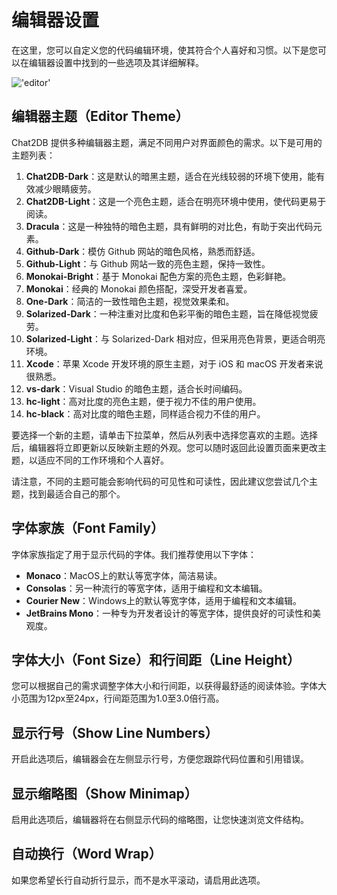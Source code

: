 # 编辑器设置

在这里，您可以自定义您的代码编辑环境，使其符合个人喜好和习惯。以下是您可以在编辑器设置中找到的一些选项及其详细解释。

!['editor'](/image/settings/editor.png)

## 编辑器主题（Editor Theme）
Chat2DB 提供多种编辑器主题，满足不同用户对界面颜色的需求。以下是可用的主题列表：

1. **Chat2DB-Dark**：这是默认的暗黑主题，适合在光线较弱的环境下使用，能有效减少眼睛疲劳。
2. **Chat2DB-Light**：这是一个亮色主题，适合在明亮环境中使用，使代码更易于阅读。
3. **Dracula**：这是一种独特的暗色主题，具有鲜明的对比色，有助于突出代码元素。
4. **Github-Dark**：模仿 Github 网站的暗色风格，熟悉而舒适。
5. **Github-Light**：与 Github 网站一致的亮色主题，保持一致性。
6. **Monokai-Bright**：基于 Monokai 配色方案的亮色主题，色彩鲜艳。
7. **Monokai**：经典的 Monokai 颜色搭配，深受开发者喜爱。
8. **One-Dark**：简洁的一致性暗色主题，视觉效果柔和。
9. **Solarized-Dark**：一种注重对比度和色彩平衡的暗色主题，旨在降低视觉疲劳。
10. **Solarized-Light**：与 Solarized-Dark 相对应，但采用亮色背景，更适合明亮环境。
11. **Xcode**：苹果 Xcode 开发环境的原生主题，对于 iOS 和 macOS 开发者来说很熟悉。
12. **vs-dark**：Visual Studio 的暗色主题，适合长时间编码。
13. **hc-light**：高对比度的亮色主题，便于视力不佳的用户使用。
14. **hc-black**：高对比度的暗色主题，同样适合视力不佳的用户。

要选择一个新的主题，请单击下拉菜单，然后从列表中选择您喜欢的主题。选择后，编辑器将立即更新以反映新主题的外观。您可以随时返回此设置页面来更改主题，以适应不同的工作环境和个人喜好。

请注意，不同的主题可能会影响代码的可见性和可读性，因此建议您尝试几个主题，找到最适合自己的那个。

## 字体家族（Font Family）
字体家族指定了用于显示代码的字体。我们推荐使用以下字体：

- **Monaco**：MacOS上的默认等宽字体，简洁易读。
- **Consolas**：另一种流行的等宽字体，适用于编程和文本编辑。
- **Courier New**：Windows上的默认等宽字体，适用于编程和文本编辑。
- **JetBrains Mono**：一种专为开发者设计的等宽字体，提供良好的可读性和美观度。


## 字体大小（Font Size）和行间距（Line Height）
您可以根据自己的需求调整字体大小和行间距，以获得最舒适的阅读体验。字体大小范围为12px至24px，行间距范围为1.0至3.0倍行高。

## 显示行号（Show Line Numbers）
开启此选项后，编辑器会在左侧显示行号，方便您跟踪代码位置和引用错误。

## 显示缩略图（Show Minimap）
启用此选项后，编辑器将在右侧显示代码的缩略图，让您快速浏览文件结构。

## 自动换行（Word Wrap）
如果您希望长行自动折行显示，而不是水平滚动，请启用此选项。